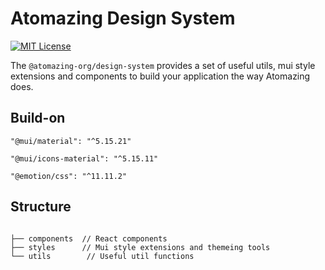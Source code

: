 
<Meta title="Description" decorators={[]} />

# Atomazing Design System

[![MIT License](https://img.shields.io/npm/l/npm-package-example.svg?style=flat-square)](http://opensource.org/licenses/MIT)

The `@atomazing-org/design-system` provides a set of useful utils, mui style extensions and components to build your application the way Atomazing does.

## Build-on

`"@mui/material": "^5.15.21"`

`"@mui/icons-material": "^5.15.11"`

`"@emotion/css": "^11.11.2"`

## Structure

```

├── components  // React components
├── styles      // Mui style extensions and themeing tools
└── utils        // Useful util functions
```
